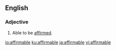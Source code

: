 ==English==

===Adjective===
{{en-adj}}
# Able to be [[affirmed]].

[[io:affirmable]]
[[ku:affirmable]]
[[ja:affirmable]]
[[vi:affirmable]]